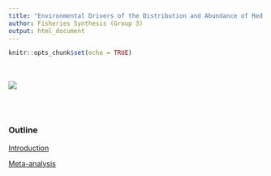 ```yaml
---
title: "Environmental Drivers of the Distribution and Abundance of Red Snapper in the Gulf of Mexico"
author: Fisheries Synthesis (Group 3)
output: html_document
---
```


```r
knitr::opts_chunk$set(echo = TRUE)
```
<br></br>
![](test_fish.JPG)

<br></br>

### Outline
[Introduction](https://nceas.github.io/oss-fishteam/Presentation/Introduction_slides.md)

[Meta-analysis](https://nceas.github.io/oss-fishteam/Meta-analysis/Meta-analysis_frequency.html)

